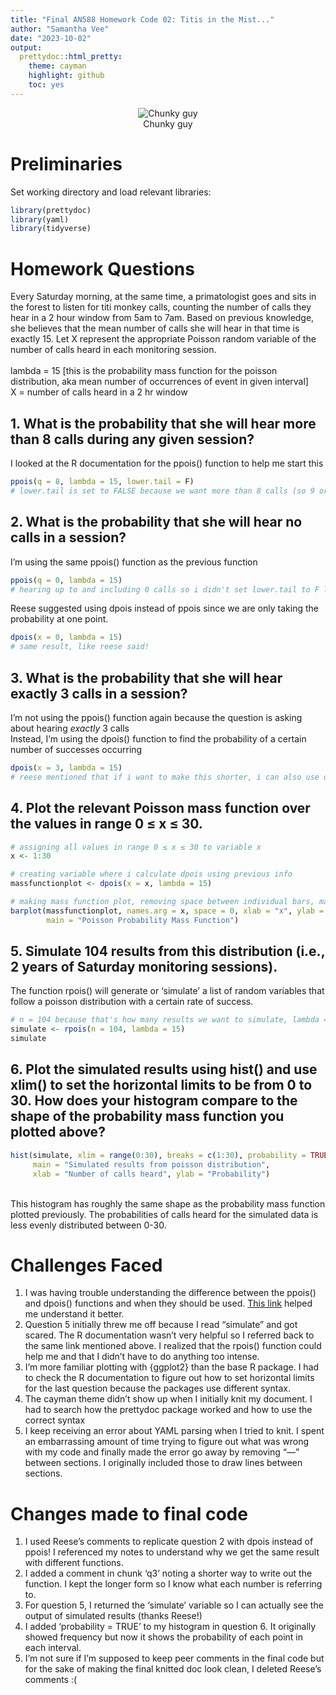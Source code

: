 ```yaml
---
title: "Final AN588 Homework Code 02: Titis in the Mist..."
author: "Samantha Vee"
date: "2023-10-02"
output:
  prettydoc::html_pretty:
    theme: cayman
    highlight: github
    toc: yes
---
```


<center>
![Chunky guy](https://assets.isu.pub/document-structure/230706143934-6b4b2e34ca282ca67a8b26f4876f1f60/v1/ded975c198157a739b4ac00ce82f800b.jpeg)
</center>

# Preliminaries

Set working directory and load relevant libraries:
```r
library(prettydoc)
library(yaml)
library(tidyverse)
```

# Homework Questions
Every Saturday morning, at the same time, a primatologist goes and sits in the forest to listen for titi monkey calls, counting the number of calls they hear in a 2 hour window from 5am to 7am. Based on previous knowledge, she believes that the mean number of calls she will hear in that time is exactly 15. Let X represent the appropriate Poisson random variable of the number of calls heard in each monitoring session. <br><br>
lambda = 15 [this is the probability mass function for the poisson distribution, aka mean number of occurrences of event in given interval] <br>
X = number of calls heard in a 2 hr window

## 1. What is the probability that she will hear more than 8 calls during any given session?
I looked at the R documentation for the ppois() function to help me start this
```r
ppois(q = 8, lambda = 15, lower.tail = F)
# lower.tail is set to FALSE because we want more than 8 calls (so 9 or higher)
```

## 2. What is the probability that she will hear no calls in a session?
I'm using the same ppois() function as the previous function
```r
ppois(q = 0, lambda = 15) 
# hearing up to and including 0 calls so i didn't set lower.tail to F like i did previously
```

Reese suggested using dpois instead of ppois since we are only taking the probability at one point. 
```r
dpois(x = 0, lambda = 15)
# same result, like reese said! 
```

## 3. What is the probability that she will hear exactly 3 calls in a session?
I'm not using the ppois() function again because the question is asking about hearing *exactly* 3 calls <br>
Instead, I'm using the dpois() function to find the probability of a certain number of successes occurring 
```r
dpois(x = 3, lambda = 15)
# reese mentioned that if i want to make this shorter, i can also use dpois(3, 15)
```

## 4. Plot the relevant Poisson mass function over the values in range 0 ≤ x ≤ 30.
```r
# assigning all values in range 0 ≤ x ≤ 30 to variable x
x <- 1:30 

# creating variable where i calculate dpois using previous info
massfunctionplot <- dpois(x = x, lambda = 15)

# making mass function plot, removing space between individual bars, making title and labeling axes
barplot(massfunctionplot, names.arg = x, space = 0, xlab = "x", ylab = "Pr(X = x)", 
        main = "Poisson Probability Mass Function")
```

## 5. Simulate 104 results from this distribution (i.e., 2 years of Saturday monitoring sessions).
The function rpois() will generate or 'simulate' a list of random variables that follow a poisson distribution with a certain rate of success.
```r
# n = 104 because that's how many results we want to simulate, lambda = 15 as usual
simulate <- rpois(n = 104, lambda = 15)
simulate
```

## 6. Plot the simulated results using hist() and use xlim() to set the horizontal limits to be from 0 to 30. How does your histogram compare to the shape of the probability mass function you plotted above?
```r
hist(simulate, xlim = range(0:30), breaks = c(1:30), probability = TRUE, 
     main = "Simulated results from poisson distribution", 
     xlab = "Number of calls heard", ylab = "Probability")
```
<br> This histogram has roughly the same shape as the probability mass function plotted previously. The probabilities of calls heard for the simulated data is less evenly distributed between 0-30.


# Challenges Faced
1. I was having trouble understanding the difference between the ppois() and dpois() functions and when they should be used. [This link](https://www.statology.org/dpois-ppois-qpois-rpois-r/) helped me understand it better. <br>
2. Question 5 initially threw me off because I read "simulate" and got scared. The R documentation wasn't very helpful so I referred back to the same link mentioned above. I realized that the rpois() function could help me and that I didn't have to do anything too intense. <br>
3. I'm more familiar plotting with {ggplot2} than the base R package. I had to check the R documentation to figure out how to set horizontal limits for the last question because the packages use different syntax.<br>
4. The cayman theme didn't show up when I initially knit my document. I had to search how the prettydoc package worked and how to use the correct syntax <br>
5. I keep receiving an error about YAML parsing when I tried to knit. I spent an embarrassing amount of time trying to figure out what was wrong with my code and finally made the error go away by removing "---" between sections. I originally included those to draw lines between sections.

# Changes made to final code
1. I used Reese's comments to replicate question 2 with dpois instead of ppois! I referenced my notes to understand why we get the same result with different functions.
2. I added a comment in chunk 'q3' noting a shorter way to write out the function. I kept the longer form so I know what each number is referring to.
3. For question 5, I returned the 'simulate' variable so I can actually see the output of simulated results (thanks Reese!)
4. I added 'probability = TRUE' to my histogram in question 6. It originally showed frequency but now it shows the probability of each point in each interval.
5. I'm not sure if I'm supposed to keep peer comments in the final code but for the sake of making the final knitted doc look clean, I deleted Reese's comments :(